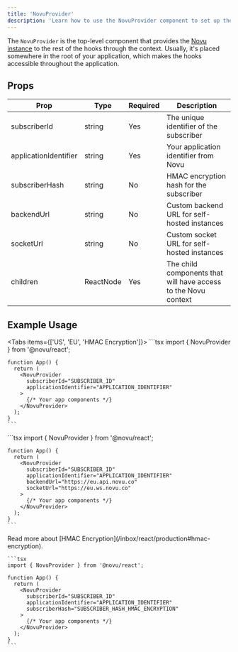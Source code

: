 ```yaml
---
title: 'NovuProvider'
description: 'Learn how to use the NovuProvider component to set up the Novu context in your React application'
---
```


The `NovuProvider` is the top-level component that provides the [Novu instance](/inbox/headless/api-reference#novu) to the rest of the hooks through the context.
Usually, it's placed somewhere in the root of your application, which makes the hooks accessible throughout the application.

## Props

| Prop | Type | Required | Description |
|------|------|----------|-------------|
| subscriberId | string | Yes | The unique identifier of the subscriber |
| applicationIdentifier | string | Yes | Your application identifier from Novu |
| subscriberHash | string | No | HMAC encryption hash for the subscriber |
| backendUrl | string | No | Custom backend URL for self-hosted instances |
| socketUrl | string | No | Custom socket URL for self-hosted instances |
| children | ReactNode | Yes | The child components that will have access to the Novu context |

## Example Usage

<Tabs items={['US', 'EU', 'HMAC Encryption']}>
  <Tab>
    ```tsx
    import { NovuProvider } from '@novu/react';

    function App() {
      return (
        <NovuProvider
          subscriberId="SUBSCRIBER_ID"
          applicationIdentifier="APPLICATION_IDENTIFIER"
        >
          {/* Your app components */}
        </NovuProvider>
      );
    }
    ```
  </Tab>
  <Tab>
    ```tsx
    import { NovuProvider } from '@novu/react';

    function App() {
      return (
        <NovuProvider
          subscriberId="SUBSCRIBER_ID"
          applicationIdentifier="APPLICATION_IDENTIFIER"
          backendUrl="https://eu.api.novu.co"
          socketUrl="https://eu.ws.novu.co"
        >
          {/* Your app components */}
        </NovuProvider>
      );
    }
    ```
  </Tab>
  <Tab>
    <Callout type="info">
      Read more about [HMAC Encryption](/inbox/react/production#hmac-encryption).
    </Callout>

    ```tsx
    import { NovuProvider } from '@novu/react';

    function App() {
      return (
        <NovuProvider
          subscriberId="SUBSCRIBER_ID"
          applicationIdentifier="APPLICATION_IDENTIFIER"
          subscriberHash="SUBSCRIBER_HASH_HMAC_ENCRYPTION"
        >
          {/* Your app components */}
        </NovuProvider>
      );
    }
    ```
  </Tab>
</Tabs>
